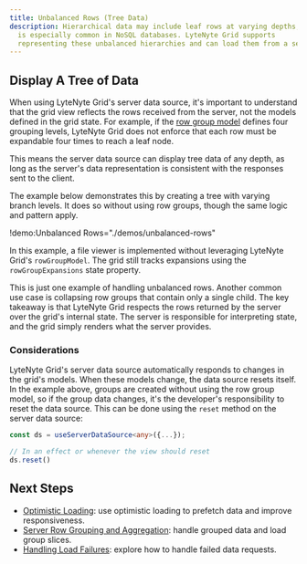 ```yaml
---
title: Unbalanced Rows (Tree Data)
description: Hierarchical data may include leaf rows at varying depths, which
  is especially common in NoSQL databases. LyteNyte Grid supports
  representing these unbalanced hierarchies and can load them from a server source on demand.
---
```


## Display A Tree of Data

When using LyteNyte Grid's server data source, it's important to understand that the grid
view reflects the rows received from the server, not the models defined in the grid
state. For example, if the [row group model](/docs/server-data-loading-row-grouping-and-aggregation)
defines four grouping levels, LyteNyte Grid does not enforce that each row must be
expandable four times to reach a leaf node.

This means the server data source can display tree data of any depth, as long as
the server's data representation is consistent with the responses sent to the client.

The example below demonstrates this by creating a tree with varying branch levels.
It does so without using row groups, though the same logic and pattern apply.

!demo:Unbalanced Rows="./demos/unbalanced-rows"

In this example, a file viewer is implemented without leveraging LyteNyte Grid's
`rowGroupModel`. The grid still tracks expansions using the `rowGroupExpansions` state property.

This is just one example of handling unbalanced rows. Another common use case is collapsing row
groups that contain only a single child. The key takeaway is that LyteNyte Grid respects
the rows returned by the server over the grid's internal state. The server is responsible
for interpreting state, and the grid simply renders what the server provides.

### Considerations

LyteNyte Grid's server data source automatically responds to changes in the grid's models.
When these models change, the data source resets itself. In the example above,
groups are created without using the row group model, so if the group data
changes, it's the developer's responsibility to reset the data source.
This can be done using the `reset` method on the server data source:

```ts
const ds = useServerDataSource<any>({...});

// In an effect or whenever the view should reset
ds.reset()
```

## Next Steps

- [Optimistic Loading](/docs/server-data-loading-optimistic-loading): use optimistic loading to prefetch data and improve responsiveness.
- [Server Row Grouping and Aggregation](/docs/server-data-loading-row-grouping-and-aggregation): handle grouped data and load group slices.
- [Handling Load Failures](/docs/server-data-loading-handling-load-failures): explore how to handle failed data requests.
